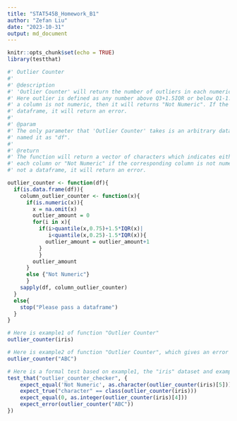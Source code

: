 ```yaml
---
title: "STAT545B_Homework_B1"
author: "Zefan Liu"
date: "2023-10-31"
output: md_document
---
```


```r
knitr::opts_chunk$set(echo = TRUE)
library(testthat)
```

```r
#' Outlier Counter 
#' 
#' @description
#' 'Outlier Counter' will return the number of outliers in each numeric column of a given dataframe. 
#' Here outlier is defined as any number above Q3+1.5IQR or below Q1-1.5IQR (NA will be omitted). If 
#' a column is not numeric, then it will returns "Not Numeric". If the given parameter is not 
#' dataframe, it will return an error.
#'
#' @param
#' The only parameter that 'Outlier Counter' takes is an arbitrary dataframe. Therefore intuitively I
#' named it as "df".
#' 
#' @return
#' The function will return a vector of characters which indicates either the number of outliers in 
#' each column or "Not Numeric" if the corresponding column is not numeric. If the given parameter is
#' not a dataframe, it will return an error.

outlier_counter <- function(df){
  if(is.data.frame(df)){
    column_outlier_counter <- function(x){
      if(is.numeric(x)){
        x = na.omit(x)
        outlier_amount = 0
        for(i in x){
          if(i>quantile(x,0.75)+1.5*IQR(x)|
             i<quantile(x,0.25)-1.5*IQR(x)){
            outlier_amount = outlier_amount+1
          }
          }
        outlier_amount
      }
      else {"Not Numeric"}
      }
    sapply(df, column_outlier_counter)
  }
  else{
    stop("Please pass a dataframe")
  }
}
```

```r
# Here is example1 of function "Outlier Counter"
outlier_counter(iris)
```

```r
# Here is example2 of function "Outlier Counter", which gives an error
outlier_counter("ABC")
```

```r
# Here is a formal test based on example1, the "iris" dataset and example2
test_that("outlier_counter_checker", {
    expect_equal('Not Numeric', as.character(outlier_counter(iris)[5]))
    expect_true("character" == class(outlier_counter(iris)))
    expect_equal(0, as.integer(outlier_counter(iris)[4]))
    expect_error(outlier_counter("ABC"))
})

```


